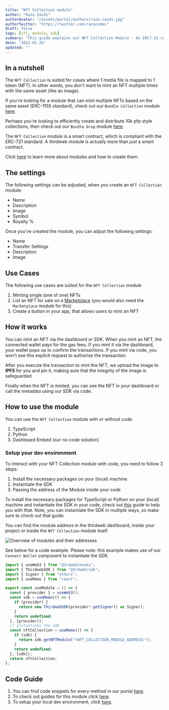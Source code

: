 ```yaml
---
title: "NFT Collection module"
author: "Raza Zaidi"
authorAvatar: "/assets/portal/authors/raza-zaidi.jpg"
authorTwitter: "https://twitter.com/razacodes"
draft: false
tags: [nft, module, sdk]
summary: "This guide explains our NFT Collection Module - An ERC7-21 contract that enables you to mint one-of-one NFTs"
date: "2022-01-26"
updated: ""
---
```


## In a nutshell

The `NFT Collection` is suited for cases where 1 media file is mapped to 1 token (NFT). In other words, you don't want to mint an NFT multiple times with the same asset (like an image).

If you're looking for a module that can mint multiple NFTs based on the same asset (ERC-1155 standard), check out our `Bundle Collection` module [here](/guides/bundle-collection).

Perhaps you're looking to efficiently create and distribute 10k pfp style collections, then check out our `Bundle Drop` module [here](/guides/bundle-drop).

The `NFT Collection` module is a smart contract, which is compliant with the ERC-721 standard. A thirdweb module is actually more than _just_ a smart contract.

Click [here](/learn/modules) to learn more about modules and how to create them.

## The settings

The following settings can be adjusted, when you create an `NFT Collection` module:

- Name
- Description
- Image
- Symbol
- Royalty %

Once you've created the module, you can adjust the following settings:

- Name
- Transfer Settings
- Description
- Image

## Use Cases

The following use cases are suited for the `NFT Collection` module

1. Minting single (one of one) NFTs
2. List an NFT for sale on a [Marketplace](/guides/marketplace) (you would also need the `Marketplace` module for this)
3. Create a button in your app, that allows users to mint an NFT

## How it works

You can mint an NFT via the dashboard or SDK. When you mint an NFT, the connected wallet pays for the gas fees. If you mint it via the dashboard, your wallet pops up to confirm the transactions. If you mint via code, you won't see this explicit request to authorise the transaction.

After you execute the transaction to mint the NFT, we upload the image to **IPFS** for you and pin it, making sure that the integrity of the image is safeguarded.

Finally when the NFT is minted, you can see the NFT in your dashboard or call the metadata using our SDK via code.

## How to use the module

You can use the `NFT Collection` module with or without code:

1. TypeScript
2. Python
3. Dashboard Embed (our no-code solution)

### Setup your dev environment

To interact with your NFT Collection module with code, you need to follow 3 steps:

1. Install the necessary packages on your (local) machine
2. Instantiate the SDK
3. Passing the address of the Module inside your code

To install the necessary packages for TypeScript or Python on your (local) machine and instantiate the SDK in your code, check out [this](/guides/sdk-guide) guide to help you with that. Note, you can instantiate the SDK in multiple ways, so make sure to check out that guide.

You can find the module address in the thirdweb dashboard, inside your project or inside the `NFT Collection` module itself.

![Overview of modules and their addresses](/assets/portal/learn/nft-collection/module-address.png)

See below for a code example. Please note: this example makes use of our `Connect Wallet` component to instantiate the SDK.

```jsx
import { useWeb3 } from "@3rdweb/hooks";
import { ThirdwebSDK } from "@3rdweb/sdk";
import { Signer } from "ethers";
import { useMemo } from "react";

export const useModule = () => {
  const { provider } = useWeb3();
  const sdk = useMemo(() => {
    if (provider) {
      return new ThirdwebSDK(provider?.getSigner() as Signer);
    }
    return undefined;
  }, [provider]);
  // instantiate the sdk
  const nftCollection = useMemo(() => {
    if (sdk) {
      return sdk.getNFTModule("<NFT_COLLECTION_MODULE_ADDRESS>");
    }
    return undefined;
  }, [sdk]);
  return nftCollection;
};
```

## Code Guide

1. You can find code snippets for every method in our portal [here](/learn/code-examples/nft-collection).
2. To check out guides for this module click [here](/guides/nft-collection).
3. To setup your local dev environment, click [here](/guides/sdk-guide).

<MdxNavigation>
  <MdxNavigationItem href="/learn/modules" title="Modules" />
  <MdxNavigationItem href="/learn/modules/bundle-collection" title="Bundle Collection" next />
</MdxNavigation>
